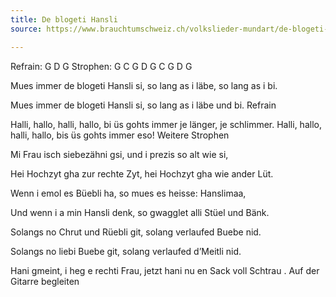 ```yaml
---
title: De blogeti Hansli
source: https://www.brauchtumschweiz.ch/volkslieder-mundart/de-blogeti-hansli

---
```


Refrain: G D G
Strophen: G C G D G C G D G

Mues immer de blogeti Hansli si,
so lang as i läbe, so lang as i bi.

Mues immer de blogeti Hansli si,
so lang as i läbe und bi.
Refrain

:::{.song-chorus}
Halli, hallo, halli, hallo,
bi üs gohts immer je länger, je schlimmer.
Halli, hallo, halli, hallo,
bis üs gohts immer eso!
Weitere Strophen
:::

Mi Frau isch siebezähni gsi,
und i prezis so alt wie si,

Hei Hochzyt gha zur rechte Zyt,
hei Hochzyt gha wie ander Lüt.

Wenn i emol es Büebli ha,
so mues es heisse: Hanslimaa,

Und wenn i a min Hansli denk,
so gwagglet alli Stüel und Bänk.

Solangs no Chrut und Rüebli git,
solang verlaufed Buebe nid.

Solangs no liebi Buebe git,
solang verlaufed d'Meitli nid.

Hani gmeint, i heg e rechti Frau,
jetzt hani nu en Sack voll Schtrau .
Auf der Gitarre begleiten


